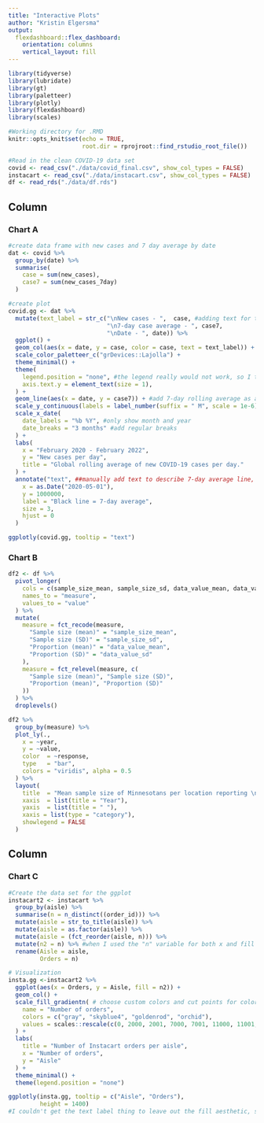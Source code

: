 ```yaml
---
title: "Interactive Plots"
author: "Kristin Elgersma"
output: 
  flexdashboard::flex_dashboard:
    orientation: columns
    vertical_layout: fill
---
```


```r
library(tidyverse)
library(lubridate)
library(gt)
library(paletteer)
library(plotly)
library(flexdashboard)
library(scales)

#Working directory for .RMD
knitr::opts_knit$set(echo = TRUE,
                     root.dir = rprojroot::find_rstudio_root_file())


```


```r
#Read in the clean COVID-19 data set
covid <- read_csv("./data/covid_final.csv", show_col_types = FALSE)
instacart <- read_csv("./data/instacart.csv", show_col_types = FALSE)
df <- read_rds("./data/df.rds")
```

Column 
-----------------------------------------------------------------------

### Chart A

```r
#create data frame with new cases and 7 day average by date
dat <- covid %>%
  group_by(date) %>%
  summarise(
    case = sum(new_cases),
    case7 = sum(new_cases_7day)
  )

#create plot
covid.gg <- dat %>%
  mutate(text_label = str_c("\nNew cases - ",  case, #adding text for the tooltip
                            "\n7-day case average - ", case7,
                            "\nDate - ", date)) %>%
  ggplot() +
  geom_col(aes(x = date, y = case, color = case, text = text_label)) + #for new cases per day
  scale_color_paletteer_c("grDevices::Lajolla") +
  theme_minimal() +
  theme(
    legend.position = "none", #the legend really would not work, so I took it out
    axis.text.y = element_text(size = 1), 
  ) +
  geom_line(aes(x = date, y = case7)) + #add 7-day rolling average as a line
  scale_y_continuous(labels = label_number(suffix = " M", scale = 1e-6)) + #suffix to truncate y axis
  scale_x_date(
    date_labels = "%b %Y", #only show month and year
    date_breaks = "3 months" #add regular breaks
  ) +
  labs(
    x = "February 2020 - February 2022",
    y = "New cases per day",
    title = "Global rolling average of new COVID-19 cases per day."
  ) +
  annotate("text", ##manually add text to describe 7-day average line, since none of the legends worked well when added to ggplotly
    x = as.Date("2020-05-01"),
    y = 1000000,
    label = "Black line = 7-day average",
    size = 3,
    hjust = 0
  )

ggplotly(covid.gg, tooltip = "text") 

```

### Chart B

```r
df2 <- df %>%
  pivot_longer(
    cols = c(sample_size_mean, sample_size_sd, data_value_mean, data_value_sd),
    names_to = "measure",
    values_to = "value"
  ) %>%
  mutate(
    measure = fct_recode(measure,
      "Sample size (mean)" = "sample_size_mean",
      "Sample size (SD)" = "sample_size_sd",
      "Proportion (mean)" = "data_value_mean",
      "Proportion (SD)" = "data_value_sd"
    ),
    measure = fct_relevel(measure, c(
      "Sample size (mean)", "Sample size (SD)",
      "Proportion (mean)", "Proportion (SD)"
    ))
  ) %>%
  droplevels()

df2 %>%
  group_by(measure) %>%
  plot_ly(.,
    x = ~year,
    y = ~value,
    color  = ~response,
    type   = "bar",
    colors = "viridis", alpha = 0.5
  ) %>%
  layout(
    title  = "Mean sample size of Minnesotans per location reporting \n excellent, good, or poor health",
    xaxis  = list(title = "Year"),
    yaxis  = list(title = " "),
    xaxis = list(type = "category"),
    showlegend = FALSE
  )
```

Column
-----------------------------------------------------------------------

### Chart C

```r
#Create the data set for the ggplot
instacart2 <- instacart %>%
  group_by(aisle) %>%
  summarise(n = n_distinct((order_id))) %>%
  mutate(aisle = str_to_title(aisle)) %>%
  mutate(aisle = as.factor(aisle)) %>%
  mutate(aisle = (fct_reorder(aisle, n))) %>%
  mutate(n2 = n) %>% #when I used the "n" variable for both x and fill in the ggplot, I couldn't get the tooltip to work, so I created a separate n2 column to use with the fill aesthetic 
  rename(Aisle = aisle, 
         Orders = n)

# Visualization
insta.gg <-instacart2 %>%
  ggplot(aes(x = Orders, y = Aisle, fill = n2)) +
  geom_col() +
  scale_fill_gradientn( # choose custom colors and cut points for color scale
    name = "Number of orders",
    colors = c("gray", "skyblue4", "goldenrod", "orchid"),
    values = scales::rescale(c(0, 2000, 2001, 7000, 7001, 11000, 11001, max(instacart2$n2)))
  ) +
  labs(
    title = "Number of Instacart orders per aisle",
    x = "Number of orders",
    y = "Aisle"
  ) +
  theme_minimal() +
  theme(legend.position = "none")

ggplotly(insta.gg, tooltip = c("Aisle", "Orders"),
         height = 1400) 
#I couldn't get the text label thing to leave out the fill aesthetic, so I just chose which variables I wanted to include here 

```

